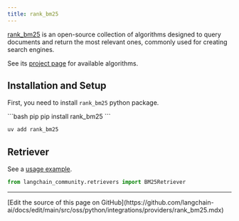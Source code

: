 ```yaml
---
title: rank_bm25
---
```


[rank_bm25](https://github.com/dorianbrown/rank_bm25) is an open-source collection of algorithms
designed to query documents and return the most relevant ones, commonly used for creating
search engines.

See its [project page](https://github.com/dorianbrown/rank_bm25) for available algorithms.


## Installation and Setup

First, you need to install `rank_bm25` python package.

<CodeGroup>
```bash pip
pip install rank_bm25
```

```bash uv
uv add rank_bm25
```
</CodeGroup>


## Retriever

See a [usage example](/oss/python/integrations/retrievers/bm25).

```python
from langchain_community.retrievers import BM25Retriever
```

---

<Callout icon="pen-to-square" iconType="regular">
  [Edit the source of this page on GitHub](https://github.com/langchain-ai/docs/edit/main/src/oss/python/integrations/providers/rank_bm25.mdx)
</Callout>
